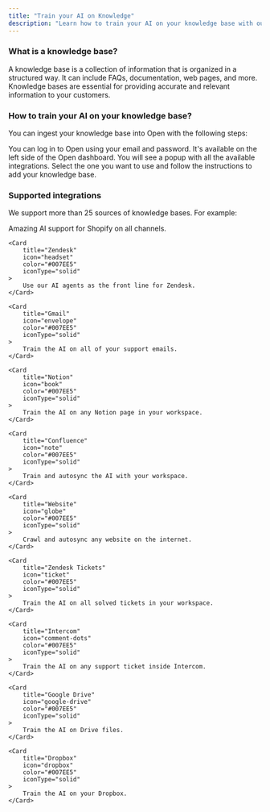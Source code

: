 ```yaml
---
title: "Train your AI on Knowledge"
description: "Learn how to train your AI on your knowledge base with our 25+ integrations."
---
```


### What is a knowledge base?

A knowledge base is a collection of information that is organized in a structured way. It can include FAQs, documentation, web pages, and more. Knowledge bases are essential for providing accurate and relevant information to your customers.



### How to train your AI on your knowledge base?
You can ingest your knowledge base into Open with the following steps:

<Steps>
  <Step title="Login to Open">
    You can log in to Open using your email and password.
  </Step>
  <Step title="Navigate to the Knowledge Base page">
    It's available on the left side of the Open dashboard.
  </Step>
  <Step title="Add a new knowledge base">
    You will see a popup with all the available integrations. Select the one you want to use and follow the instructions to add your knowledge base.
  </Step>
</Steps>


### Supported integrations

We support more than 25 sources of knowledge bases. For example:

<CardGroup cols={2}>
    <Card
        title="Shopify"
        icon="store"
        color="#007EE5"
        iconType="solid"
    >
        Amazing AI support for Shopify on all channels.
    </Card>

    <Card
        title="Zendesk"
        icon="headset"
        color="#007EE5"
        iconType="solid"
    >
        Use our AI agents as the front line for Zendesk.
    </Card>

    <Card
        title="Gmail"
        icon="envelope"
        color="#007EE5"
        iconType="solid"
    >
        Train the AI on all of your support emails.
    </Card>

    <Card
        title="Notion"
        icon="book"
        color="#007EE5"
        iconType="solid"
    >
        Train the AI on any Notion page in your workspace.
    </Card>

    <Card
        title="Confluence"
        icon="note"
        color="#007EE5"
        iconType="solid"
    >
        Train and autosync the AI with your workspace.
    </Card>

    <Card
        title="Website"
        icon="globe"
        color="#007EE5"
        iconType="solid"
    >
        Crawl and autosync any website on the internet.
    </Card>

    <Card
        title="Zendesk Tickets"
        icon="ticket"
        color="#007EE5"
        iconType="solid"
    >
        Train the AI on all solved tickets in your workspace.
    </Card>

    <Card
        title="Intercom"
        icon="comment-dots"
        color="#007EE5"
        iconType="solid"
    >
        Train the AI on any support ticket inside Intercom.
    </Card>

    <Card
        title="Google Drive"
        icon="google-drive"
        color="#007EE5"
        iconType="solid"
    >
        Train the AI on Drive files.
    </Card>

    <Card
        title="Dropbox"
        icon="dropbox"
        color="#007EE5"
        iconType="solid"
    >
        Train the AI on your Dropbox.
    </Card>
</CardGroup>

